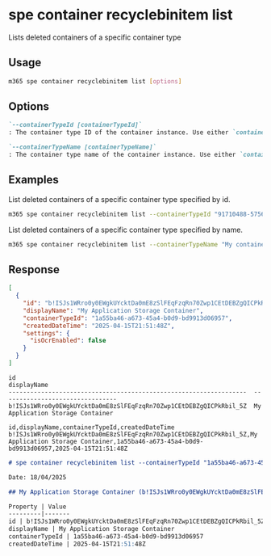 
# spe container recyclebinitem list

Lists deleted containers of a specific container type

## Usage

```sh
m365 spe container recyclebinitem list [options]
```

## Options

```md definition-list
`--containerTypeId [containerTypeId]`
: The container type ID of the container instance. Use either `containerTypeId` or `containerTypeName` but not both.

`--containerTypeName [containerTypeName]`
: The container type name of the container instance. Use either `containerTypeId` or `containerTypeName` but not both.
```

<Global />

## Examples

List deleted containers of a specific container type specified by id.

```sh
m365 spe container recyclebinitem list --containerTypeId "91710488-5756-407f-9046-fbe5f0b4de73"
```

List deleted containers of a specific container type specified by name.

```sh
m365 spe container recyclebinitem list --containerTypeName "My container type name"
```

## Response

<Tabs>
  <TabItem value="JSON">

  ```json
  [
    {
      "id": "b!ISJs1WRro0y0EWgkUYcktDa0mE8zSlFEqFzqRn70Zwp1CEtDEBZgQICPkRbil_5Z",
      "displayName": "My Application Storage Container",
      "containerTypeId": "1a55ba46-a673-45a4-b0d9-bd9913d06957",
      "createdDateTime": "2025-04-15T21:51:48Z",
      "settings": {
        "isOcrEnabled": false
      }
    }
  ]
  ```

  </TabItem>
  <TabItem value="Text">

  ```text
  id                                                                  displayName
  ------------------------------------------------------------------  --------------------------------
  b!ISJs1WRro0y0EWgkUYcktDa0mE8zSlFEqFzqRn70Zwp1CEtDEBZgQICPkRbil_5Z  My Application Storage Container
  ```

  </TabItem>
  <TabItem value="CSV">

  ```csv
  id,displayName,containerTypeId,createdDateTime
  b!ISJs1WRro0y0EWgkUYcktDa0mE8zSlFEqFzqRn70Zwp1CEtDEBZgQICPkRbil_5Z,My Application Storage Container,1a55ba46-a673-45a4-b0d9-bd9913d06957,2025-04-15T21:51:48Z
  ```

  </TabItem>
  <TabItem value="Markdown">

  ```md
  # spe container recyclebinitem list --containerTypeId "1a55ba46-a673-45a4-b0d9-bd9913d06957"

  Date: 18/04/2025

  ## My Application Storage Container (b!ISJs1WRro0y0EWgkUYcktDa0mE8zSlFEqFzqRn70Zwp1CEtDEBZgQICPkRbil_5Z)

  Property | Value
  ---------|-------
  id | b!ISJs1WRro0y0EWgkUYcktDa0mE8zSlFEqFzqRn70Zwp1CEtDEBZgQICPkRbil_5Z
  displayName | My Application Storage Container
  containerTypeId | 1a55ba46-a673-45a4-b0d9-bd9913d06957
  createdDateTime | 2025-04-15T21:51:48Z
  ```

  </TabItem>
</Tabs>
